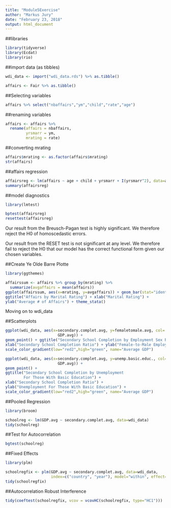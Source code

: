 ```yaml
---
title: "Module5Exercise"
author: "Markus Jury"
date: "February 23, 2018"
output: html_document
---
```

##libraries
```r
library(tidyverse)
library(Ecdat)
library(rio)
```

##import data (as tibbles)
```r
wdi_data <- import("wdi_data.rds") %>% as.tibble()
```

```r
affairs <- Fair %>% as.tibble()
```

##Selecting variables
```r
affairs %>% select("nbaffairs","ym","child","rate","age")
```

##renaming variables
```r
affairs <- affairs %>%
  rename(affairs = nbaffairs,
         yrsmarr = ym,
         mrating = rate)
```

##converting mrating
```r
affairs$mrating <- as.factor(affairs$mrating)
str(affairs)
```

##affairs regression
```r
affairsreg <- lm(affairs ~ age + child + yrsmarr + I(yrsmarr^2), data=affairs)
summary(affairsreg)
```

##model diagnostics
```r
library(lmtest)
```

```r
bptest(affairsreg)
resettest(affairsreg)
```
Our result from the Breusch-Pagan test is highly significant.
We therefore reject the H0 of homoscedastic errors.

Our result from the RESET test is not significant at any level.
We therefore fail to reject the H0 that our model has the correct functional
form given our chosen variables.

##Create Ye Olde Barre Plotte
```r
library(ggthemes)
```

```r
affairssum <- affairs %>% group_by(mrating) %>% 
  summarize(avgaffairs = mean(affairs))
ggplot(affairssum, aes(x=mrating, y=avgaffairs)) + geom_bar(stat="identity") + 
ggtitle("Affairs by Marital Rating") + xlab("Marital Rating") + 
ylab("Average # of Affairs") + theme_stata()
```

Moving on to wdi_data

##Scatterplots
```r
ggplot(wdi_data, aes(x=secondary.complet.avg, y=femaletomale.avg, col= 
                       GDP.avg)) + 
geom_point() + ggtitle("Secondary School Completion by Employment Sex Ratio") + 
xlab("Secondary School Completion Ratio") + ylab("Female-to-Male Employment") +
scale_color_gradient(low="red2",high="green", name="Average GDP")
```

```r
ggplot(wdi_data, aes(x=secondary.complet.avg, y=unemp.basic.educ., col= 
                       GDP.avg)) + 
geom_point() + 
ggtitle("Secondary School Completion by Unemployment 
        For Those With Basic Education") + 
xlab("Secondary School Completion Ratio") +
ylab("Unemployment For Those With Basic Education") +
scale_color_gradient(low="red2",high="green", name="Average GDP")
```

##Pooled Regression
```r
library(broom)
```

```r
schoolreg <- lm(GDP.avg ~ secondary.complet.avg, data=wdi_data)
tidy(schoolreg)
```

##Test for Autocorrelation
```r
bgtest(schoolreg)
```

##Fixed Effects
```r
library(plm)
```

```r
schoolregfix <- plm(GDP.avg ~ secondary.complet.avg, data=wdi_data, 
                    index=c("country", "year"), model="within", effect="twoway")
tidy(schoolregfix)
```

##Autocorrelation Robust Interference

```r
tidy(coeftest(schoolregfix, vcov = vcovHC(schoolregfix, type="HC1")))
```
